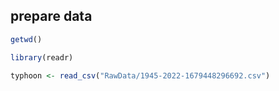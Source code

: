 
## prepare data

```{r preparation, message=FALSE, warning=FALSE}

getwd()

library(readr)

typhoon <- read_csv("RawData/1945-2022-1679448296692.csv")

```